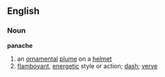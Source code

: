 == English ==
=== Noun ===
'''panache'''
# an [[ornamental]] [[plume]] on a [[helmet]]
# [[flamboyant]], [[energetic]] style or action; [[dash]]; [[verve]]